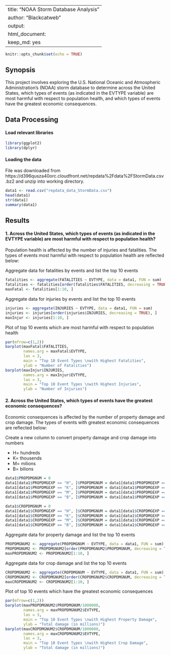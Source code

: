 

---
title: "NOAA Storm Database Analysis"
author: "Blackcatweb"
output:
  html_document: 
    keep_md: yes
---

```r
knitr::opts_chunk$set(echo = TRUE)
```

## Synopsis

This project involves exploring the U.S. National Oceanic and Atmospheric Administration's (NOAA) storm database to determine across the United States, which types of events (as indicated in the EVTYPE variable) are most harmful with respect to population health, and which types of events have the greatest economic consequences. 


## Data Processing

#### Load relevant libraries

```r
library(ggplot2)
library(dplyr)
```

#### Loading the data

File was downloaded from  https://d396qusza40orc.cloudfront.net/repdata%2Fdata%2FStormData.csv.bz2 and unzip into working directory.

```r
data1 <- read.csv("repdata_data_StormData.csv")
head(data1)
str(data1)
summary(data1)
```

## Results 

#### 1. Across the United States, which types of events (as indicated in the EVTYPE variable) are most harmful with respect to population health?

Population health is affected by the number of injuries and fatalities. The types of events most harmful with respect to population health are reflected below: 

Aggregate data for fatalities by events and list the top 10 events
```r
fatalities <- aggregate(FATALITIES ~ EVTYPE, data = data1, FUN = sum)
fatalities <- fatalities[order(fatalities$FATALITIES, decreasing = TRUE), ]
maxFatal <- fatalities[1:10, ]
```

Aggregate data for injuries by events and list the top 10 events
```r
injuries <- aggregate(INJURIES ~ EVTYPE, data = data1, FUN = sum)
injuries <- injuries[order(injuries$INJURIES, decreasing = TRUE), ]
maxInjur <- injuries[1:10, ]
```

Plot of top 10 events which are most harmful with respect to population health
```r
par(mfrow=c(1,2))
barplot(maxFatal$FATALITIES, 
        names.arg = maxFatal$EVTYPE, 
        las = 3, 
        main = "Top 10 Event Types \nwith Highest Fatalities", 
        ylab = "Number of Fatalities")
barplot(maxInjur$INJURIES, 
        names.arg = maxInjur$EVTYPE, 
        las = 3, 
        main = "Top 10 Event Types \nwith Highest Injuries", 
        ylab = "Number of Injuries")
```

#### 2. Across the United States, which types of events have the greatest economic consequences?

Economic consequences is affected by the number of property damage and crop damage. The types of events with greatest economic consequences are reflected below: 

Create a new column to convert property damage and crop damage into numbers  

- H= hundreds
- K= thousends
- M= milions
- B= bilions

```r
data1$PROPDMGNUM = 0
data1[data1$PROPDMGEXP == "H", ]$PROPDMGNUM = data1[data1$PROPDMGEXP == "H", ]$PROPDMG * 10^2
data1[data1$PROPDMGEXP == "K", ]$PROPDMGNUM = data1[data1$PROPDMGEXP == "K", ]$PROPDMG * 10^3
data1[data1$PROPDMGEXP == "M", ]$PROPDMGNUM = data1[data1$PROPDMGEXP == "M", ]$PROPDMG * 10^6
data1[data1$PROPDMGEXP == "B", ]$PROPDMGNUM = data1[data1$PROPDMGEXP == "B", ]$PROPDMG * 10^9

data1$CROPDMGNUM = 0
data1[data1$CROPDMGEXP == "H", ]$CROPDMGNUM = data1[data1$CROPDMGEXP == "H", ]$CROPDMG * 10^2
data1[data1$CROPDMGEXP == "K", ]$CROPDMGNUM = data1[data1$CROPDMGEXP == "K", ]$CROPDMG * 10^3
data1[data1$CROPDMGEXP == "M", ]$CROPDMGNUM = data1[data1$CROPDMGEXP == "M", ]$CROPDMG * 10^6
data1[data1$CROPDMGEXP == "B", ]$CROPDMGNUM = data1[data1$CROPDMGEXP == "B", ]$CROPDMG * 10^9
```

Aggregate data for property damage and list the top 10 events
```r
PROPDMGNUM2 <- aggregate(PROPDMGNUM ~ EVTYPE, data = data1, FUN = sum)
PROPDMGNUM2 <- PROPDMGNUM2[order(PROPDMGNUM2$PROPDMGNUM, decreasing = TRUE), ]
maxPROPDMGNUM2 <- PROPDMGNUM2[1:10, ]
```

Aggregate data for crop damage and list the top 10 events
```r
CROPDMGNUM2 <- aggregate(CROPDMGNUM ~ EVTYPE, data = data1, FUN = sum)
CROPDMGNUM2 <- CROPDMGNUM2[order(CROPDMGNUM2$CROPDMGNUM, decreasing = TRUE), ]
maxCROPDMGNUM2 <- CROPDMGNUM2[1:10, ]
```

Plot of top 10 events which have the greatest economic consequences
```r
par(mfrow=c(1,2))
barplot(maxPROPDMGNUM2$PROPDMGNUM/1000000, 
        names.arg = maxPROPDMGNUM2$EVTYPE, 
        las = 3, 
        main = "Top 10 Event Types \nwith Highest Property Damage", 
        ylab = "Total damage (in millions)")
barplot(maxCROPDMGNUM2$CROPDMGNUM/1000000, 
        names.arg = maxCROPDMGNUM2$EVTYPE, 
        las = 3, 
        main = "Top 10 Event Types \nwith Highest Crop Damage", 
        ylab = "Total damage (in millions)")
```



